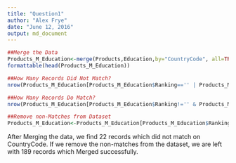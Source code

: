 ```yaml
---
title: "Question1"
author: "Alex Frye"
date: "June 12, 2016"
output: md_document
---
```


```R
##Merge the Data
Products_M_Education<-merge(Products,Education,by="CountryCode", all=TRUE)
formattable(head(Products_M_Education))

##How Many Records Did Not Match?
nrow(Products_M_Education[Products_M_Education$Ranking=='' | Products_M_Education$Income.Group=='' | is.na(Products_M_Education$Ranking)==TRUE | is.na(Products_M_Education$Income.Group)==TRUE,])

##How Many Records Do Match?
nrow(Products_M_Education[Products_M_Education$Ranking!='' & Products_M_Education$Income.Group!='' & is.na(Products_M_Education$Ranking)==FALSE & is.na(Products_M_Education$Income.Group)==FALSE,])

##Remove non-Matches from Dataset
Products_M_Education<-Products_M_Education[Products_M_Education$Ranking!='' & Products_M_Education$Income.Group!='' & is.na(Products_M_Education$Ranking)==FALSE & is.na(Products_M_Education$Income.Group)==FALSE,]
```

After Merging the data, we find 22 records which did not match on CountryCode. If we remove the non-matches from the dataset, we are left with 189 records which Merged successfully.